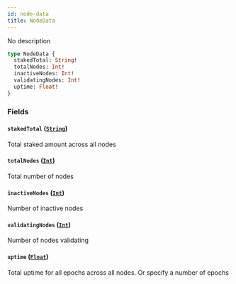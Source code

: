```yaml
---
id: node-data
title: NodeData
---
```



No description

```graphql
type NodeData {
  stakedTotal: String!
  totalNodes: Int!
  inactiveNodes: Int!
  validatingNodes: Int!
  uptime: Float!
}
```


### Fields

#### `stakedTotal` ([`String`](/docs/v0.47/graphql/scalars/string))

Total staked amount across all nodes


#### `totalNodes` ([`Int`](/docs/v0.47/graphql/scalars/int))

Total number of nodes


#### `inactiveNodes` ([`Int`](/docs/v0.47/graphql/scalars/int))

Number of inactive nodes


#### `validatingNodes` ([`Int`](/docs/v0.47/graphql/scalars/int))

Number of nodes validating


#### `uptime` ([`Float`](/docs/v0.47/graphql/scalars/float))

Total uptime for all epochs across all nodes. Or specify a number of epochs




